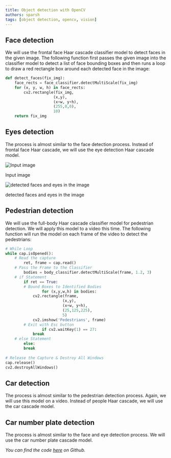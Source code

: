 ```yaml
---
title: Object detection with OpenCV
authors: sparsh
tags: [object detection, opencv, vision]
---
```


## **Face detection**

We will use the frontal face Haar cascade classifier model to detect faces in the given image. The following function first passes the given image into the classifier model to detect a list of face bounding boxes and then runs a loop to draw a red rectangle box around each detected face in the image:

```python
def detect_faces(fix_img):
    face_rects = face_classifier.detectMultiScale(fix_img)
    for (x, y, w, h) in face_rects:
        cv2.rectangle(fix_img,
                     (x,y),
                     (x+w, y+h),
                     (255,0,0),
                     10)
    return fix_img
```

## **Eyes detection**

The process is almost similar to the face detection process. Instead of frontal face Haar cascade, we will use the eye detection Haar cascade model.

![Input image](/img/content-blog-raw-blog-object-detection-with-opencv-untitled.png)

Input image

![detected faces and eyes in the image](/img/content-blog-raw-blog-object-detection-with-opencv-untitled-1.png)

detected faces and eyes in the image

## **Pedestrian detection**

We will use the full-body Haar cascade classifier model for pedestrian detection. We will apply this model to a video this time. The following function will run the model on each frame of the video to detect the pedestrians:

```python
# While Loop
while cap.isOpened():
    # Read the capture
		ret, frame = cap.read()
    # Pass the Frame to the Classifier
		bodies = body_classifier.detectMultiScale(frame, 1.2, 3)
    # if Statement
		if ret == True:
        # Bound Boxes to Identified Bodies
				for (x,y,w,h) in bodies:
            cv2.rectangle(frame,
                         (x,y),
                         (x+w, y+h),
                         (25,125,225),
                         5)
            cv2.imshow('Pedestrians', frame) 
        # Exit with Esc button
				if cv2.waitKey(1) == 27:
            break  
    # else Statement
		else:
        break
    
# Release the Capture & Destroy All Windows
cap.release()
cv2.destroyAllWindows()
```

## **Car detection**

The process is almost similar to the pedestrian detection process. Again, we will use this model on a video. Instead of people Haar cascade, we will use the car cascade model.

## **Car number plate detection**

The process is almost similar to the face and eye detection process. We will use the car number plate cascade model.

*You can find the code [here](https://github.com/sparsh-ai/0D7ACA15) on Github.*